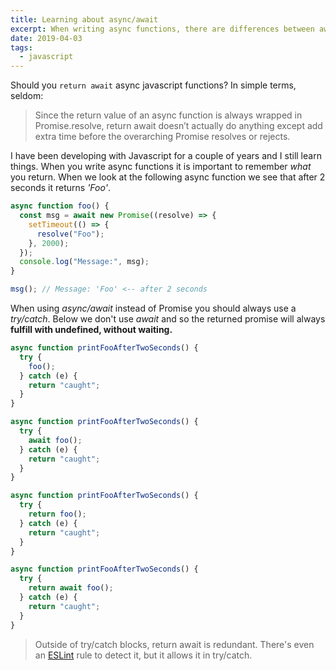 ```yaml
---
title: Learning about async/await
excerpt: When writing async functions, there are differences between await vs return vs return await, and picking the right one is important.
date: 2019-04-03
tags:
  - javascript
---
```


Should you `return await` async javascript functions? In simple terms, seldom:

> Since the return value of an async function is always wrapped in Promise.resolve, return await doesn’t actually do anything except add extra time before the overarching Promise resolves or rejects.

<!-- Returning await in a return -->

I have been developing with Javascript for a couple of years and I still learn things. When you write async functions it is important to remember _what_ you return. When we look at the following async function we see that after 2 seconds it returns _'Foo'_.

```javascript
async function foo() {
  const msg = await new Promise((resolve) => {
    setTimeout(() => {
      resolve("Foo");
    }, 2000);
  });
  console.log("Message:", msg);
}

msg(); // Message: 'Foo' <-- after 2 seconds
```

When using _async/await_ instead of Promise you should always use a _try/catch_. Below we don't use _await_ and so the returned promise will always **fulfill with undefined, without waiting.**

```js
async function printFooAfterTwoSeconds() {
  try {
    foo();
  } catch (e) {
    return "caught";
  }
}
```

```js
async function printFooAfterTwoSeconds() {
  try {
    await foo();
  } catch (e) {
    return "caught";
  }
}
```

```js
async function printFooAfterTwoSeconds() {
  try {
    return foo();
  } catch (e) {
    return "caught";
  }
}
```

```javascript
async function printFooAfterTwoSeconds() {
  try {
    return await foo();
  } catch (e) {
    return "caught";
  }
}
```

> Outside of try/catch blocks, return await is redundant. There's even an [ESLint](https://eslint.org/docs/rules/no-return-await) rule to detect it, but it allows it in try/catch.
